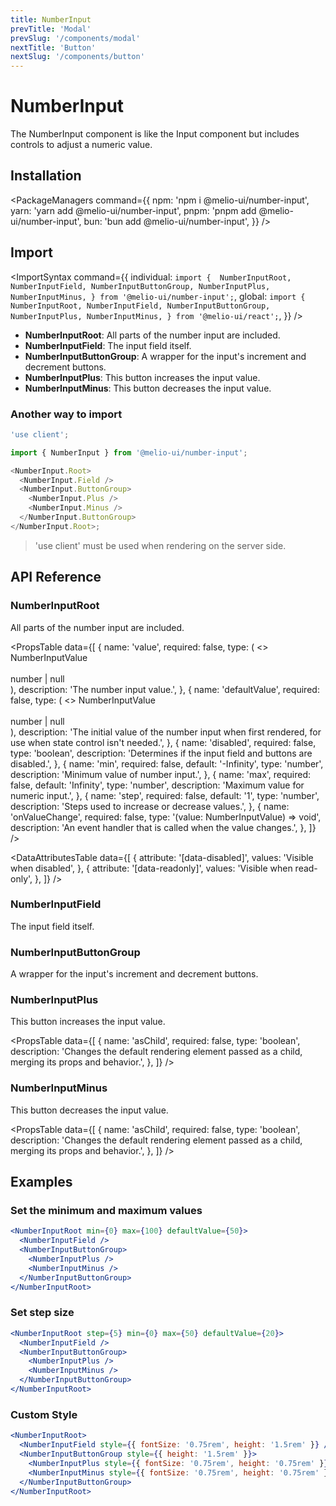 ```yaml
---
title: NumberInput
prevTitle: 'Modal'
prevSlug: '/components/modal'
nextTitle: 'Button'
nextSlug: '/components/button'
---
```


# NumberInput

<Description>
  The NumberInput component is like the Input component but includes controls to adjust a numeric
  value.
</Description>

<DemoContainer>
  <NumberInputDemo />
  <DemoCodeBlock component="number-input" />
</DemoContainer>

## Installation

<PackageManagers
  command={{
    npm: 'npm i @melio-ui/number-input',
    yarn: 'yarn add @melio-ui/number-input',
    pnpm: 'pnpm add @melio-ui/number-input',
    bun: 'bun add @melio-ui/number-input',
  }}
/>

## Import

<ImportSyntax
  command={{
    individual: `import { 
  NumberInputRoot,
  NumberInputField,
  NumberInputButtonGroup,
  NumberInputPlus,
  NumberInputMinus,
} from '@melio-ui/number-input';`,
    global: `import { 
  NumberInputRoot,
  NumberInputField,
  NumberInputButtonGroup,
  NumberInputPlus,
  NumberInputMinus,
} from '@melio-ui/react';`,
  }}
/>

- **NumberInputRoot**: All parts of the number input are included.
- **NumberInputField**: The input field itself.
- **NumberInputButtonGroup**: A wrapper for the input's increment and decrement buttons.
- **NumberInputPlus**: This button increases the input value.
- **NumberInputMinus**: This button decreases the input value.

### Another way to import

```js
'use client';

import { NumberInput } from '@melio-ui/number-input';

<NumberInput.Root>
  <NumberInput.Field />
  <NumberInput.ButtonGroup>
    <NumberInput.Plus />
    <NumberInput.Minus />
  </NumberInput.ButtonGroup>
</NumberInput.Root>;
```

> 'use client' must be used when rendering on the server side.

## API Reference

### NumberInputRoot

All parts of the number input are included.

<PropsTable
  data={[
    {
      name: 'value',
      required: false,
      type: (
        <>
          NumberInputValue
          <br />
          <br />
          number | null 
        </br>
      ),
      description: 'The number input value.',
    },
    {
      name: 'defaultValue',
      required: false,
      type: (
        <>
          NumberInputValue
          <br />
          <br />
          number | null 
        </br>
      ),
      description: 'The initial value of the number input when first rendered, for use when state control isn't needed.',
    },
    {
      name: 'disabled',
      required: false,
      type: 'boolean',
      description: 'Determines if the input field and buttons are disabled.',
    },
    {
      name: 'min',
      required: false,
      default: '-Infinity',
      type: 'number',
      description: 'Minimum value of number input.',
    },
    {
      name: 'max',
      required: false,
      default: 'Infinity',
      type: 'number',
      description: 'Maximum value for numeric input.',
    },
    {
      name: 'step',
      required: false,
      default: '1',
      type: 'number',
      description: 'Steps used to increase or decrease values.',
    },
    {
      name: 'onValueChange',
      required: false,
      type: '(value: NumberInputValue) => void',
      description: 'An event handler that is called when the value changes.',
    },
  ]}
/>

<DataAttributesTable
  data={[
    {
      attribute: '[data-disabled]',
      values: 'Visible when disabled',
    },
    {
      attribute: '[data-readonly]',
      values: 'Visible when read-only',
    },
  ]}
/>

### NumberInputField

The input field itself.

### NumberInputButtonGroup

A wrapper for the input's increment and decrement buttons.

### NumberInputPlus

This button increases the input value.

<PropsTable
  data={[
    {
      name: 'asChild',
      required: false,
      type: 'boolean',
      description:
        'Changes the default rendering element passed as a child, merging its props and behavior.',
    },
  ]}
/>

### NumberInputMinus

This button decreases the input value.

<PropsTable
  data={[
    {
      name: 'asChild',
      required: false,
      type: 'boolean',
      description:
        'Changes the default rendering element passed as a child, merging its props and behavior.',
    },
  ]}
/>

## Examples

### Set the minimum and maximum values

```jsx
<NumberInputRoot min={0} max={100} defaultValue={50}>
  <NumberInputField />
  <NumberInputButtonGroup>
    <NumberInputPlus />
    <NumberInputMinus />
  </NumberInputButtonGroup>
</NumberInputRoot>
```

### Set step size

```jsx
<NumberInputRoot step={5} min={0} max={50} defaultValue={20}>
  <NumberInputField />
  <NumberInputButtonGroup>
    <NumberInputPlus />
    <NumberInputMinus />
  </NumberInputButtonGroup>
</NumberInputRoot>
```

### Custom Style

```jsx
<NumberInputRoot>
  <NumberInputField style={{ fontSize: '0.75rem', height: '1.5rem' }} />
  <NumberInputButtonGroup style={{ height: '1.5rem' }}>
    <NumberInputPlus style={{ fontSize: '0.75rem', height: '0.75rem' }} />
    <NumberInputMinus style={{ fontSize: '0.75rem', height: '0.75rem' }} />
  </NumberInputButtonGroup>
</NumberInputRoot>
```
